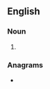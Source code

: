 ==English==

===Noun===
{{head|en|noun form}}

# {{plural of|en|atman}}

===Anagrams===
* {{anagrams|en|a=aamnst|Tasman|manats|mantas}}
